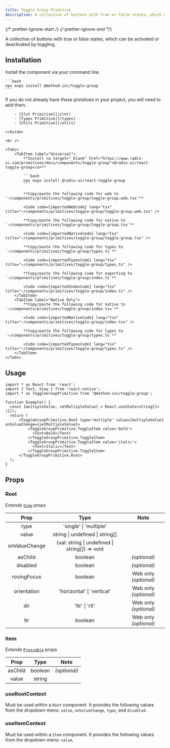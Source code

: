 ```yaml
---
title: Toggle Group Primitive
description: A collection of buttons with true or false states, which can be activated or deactivated by toggling.
---
```


{/* prettier-ignore-start */}
{/* prettier-ignore-end */}


A collection of buttons with true or false states, which can be activated or deactivated by toggling.

## Installation

<Tabs>
  <TabItem label="NPM">

  Install the component via your command line.

    ```bash
    npx expo install @method-inc/toggle-group
    ```

  </TabItem>
  <TabItem label="Manual">
    <Aside title="Uses shared primitives">
        If you do not already have these primitives in your project, you will need to add them.

        - [Slot Primitive](/slot)
        - [Types Primitive](/types)
        - [Utils Primitive](/utils)

    </Aside>

    <br />

    <Tabs>
        <TabItem label="Universal">
            **Install <a target="_blank" href="https://www.radix-ui.com/primitives/docs/components/toggle-group">@radix-ui/react-toggle-group</a>**

            ```bash
            npx expo install @radix-ui/react-toggle-group
            ```

            **Copy/paste the following code for web to  `~/components/primitives/toggle-group/toggle-group.web.tsx`**

            <Code code={importedWebCode} lang="tsx" title="~/components/primitives/toggle-group/toggle-group.web.tsx" />

            **Copy/paste the following code for native to  `~/components/primitives/toggle-group/toggle-group.tsx`**

            <Code code={importedNativeCode} lang="tsx" title="~/components/primitives/toggle-group/toggle-group.tsx" />

            **Copy/paste the following code for types to  `~/components/primitives/toggle-group/types.ts`**

            <Code code={importedTypesCode} lang="tsx" title="~/components/primitives/toggle-group/types.ts" />

            **Copy/paste the following code for exporting to  `~/components/primitives/toggle-group/index.ts`**

            <Code code={importedIndexCode} lang="tsx" title="~/components/primitives/toggle-group/index.ts" />
        </TabItem>
        <TabItem label="Native Only">
            **Copy/paste the following code for native to  `~/components/primitives/toggle-group/index.tsx`**

            <Code code={importedNativeCode} lang="tsx" title="~/components/primitives/toggle-group/index.tsx" />

            **Copy/paste the following code for types to  `~/components/primitives/toggle-group/types.ts`**

            <Code code={importedTypesCode} lang="tsx" title="~/components/primitives/toggle-group/types.ts" />
        </TabItem>
    </Tabs>
  </TabItem>
</Tabs>

## Usage

```tsx
import * as React from 'react';
import { Text, View } from 'react-native';
import * as ToggleGroupPrimitive from '@method-inc/toggle-group';

function Example() {
  const [multipleValue, setMultipleValue] = React.useState<string[]>([]);
  return (
      <ToggleGroupPrimitive.Root type='multiple' value={multipleValue} onValueChange={setMultipleValue}>
          <ToggleGroupPrimitive.ToggleItem value='bold'>
            <Text>Bold</Text>
          </ToggleGroupPrimitive.ToggleItem>
          <ToggleGroupPrimitive.ToggleItem value='italic'>
            <Text>Italic</Text>
          </ToggleGroupPrimitive.ToggleItem>
      </ToggleGroupPrimitive.Root>
  );
}
```

## Props

### Root

Extends [`View`](https://reactnative.dev/docs/view#props) props

|   Prop   |  Type   |     Note     |
| :------: | :-----: | :----------: |
| type  | 'single' \| 'multiple' | |
| value  | string \| undefined \| string[] | |
| onValueChange  | (val: string \| undefined \| string[]) => void | |
| asChild  | boolean | _(optional)_ |
| disabled  | boolean | _(optional)_ |
| rovingFocus  | boolean | Web only _(optional)_ |
| orientation  | 'horizontal' \| 'vertical' | Web only _(optional)_ |
| dir  | 'ltr' \| 'rtl' | Web only _(optional)_ |
| ltr  | boolean | Web only _(optional)_ |

### Item

Extends [`Pressable`](https://reactnative.dev/docs/pressable#props) props

|    Prop    |        Type        |     Note     |
| :--------: | :----------------: | :----------: |
|  asChild   |      boolean       | _(optional)_ |
| value | string |  |

### useRootContext

Must be used within a `Root` component. It provides the following values from the dropdown menu: `value`, `onValueChange`, `type`, and `disabled`.

### useItemContext

Must be used within a `Item` component. It provides the following values from the dropdown menu: `value`.
